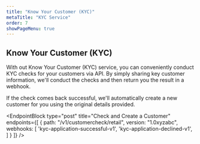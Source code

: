 ```yaml
---
title: "Know Your Customer (KYC)"
metaTitle: "KYC Service"
order: 7
showPageMenu: true
---
```




## Know Your Customer (KYC)

With out Know Your Customer (KYC) service, you can conveniently conduct KYC checks for your customers via API. By simply sharing key customer information, we'll conduct the checks and then return you the result in a webhook.

If the check comes back successful, we'll automatically create a new customer for you using the original details provided.

<EndpointBlock
  type="post"
  title="Check and Create a Customer"
  endpoints={[
    {
      path: "/v1/customercheck/retail",
      version: "1.0xyzabc",
      webhooks: [
        'kyc-application-successful-v1',
        'kyc-application-declined-v1',
      ]
    }
  ]}
/>

